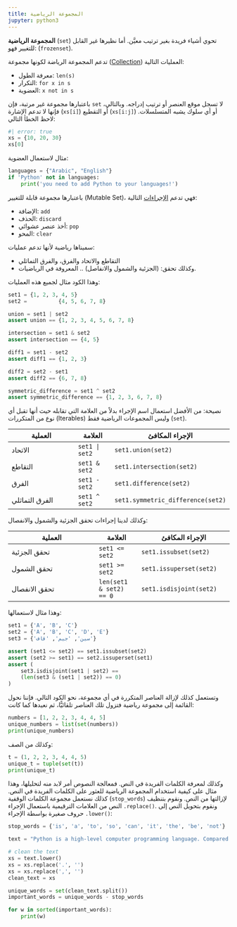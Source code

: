 ```yaml
---
title: المجموعة الرياضية
jupyter: python3
---
```


**المجموعة الرياضية** (`set`) تحوي أشياء فريدة بغير ترتيب معيَّن. أما نظيرها غير القابل للتغيير فهو: (`frozenset`).

تدعم المجموعة الرياضة لكونها مجموعة ([Collection](https://docs.python.org/3/library/collections.abc.html#collections-abstract-base-classes)) العمليات التالية:

- معرفة الطول: `len(s)`
- التكرار: `for x in s`
- العضوية: `x not in s`

باعتبارها مجموعة غير مرتبة، فإن `set` لا تسجل موقع العنصر أو ترتيب إدراجه. وبالتالي، فإنها لا تدعم الإشارة (`xs[i]`) أو التقطيع (`xs[i:j]`) أو أي سلوك يشبه المتسلسلات. لاحظ الخطأ التالي:

```python
#| error: true
xs = {10, 20, 30}
xs[0]
```

مثال لاستعمال العضوية:

```python
languages = {"Arabic", "English"}
if 'Python' not in languages:
    print('you need to add Python to your languages!')
```

باعتبارها مجموعة قابلة للتغيير (Mutable Set)، فهي تدعم [الإجراءات](https://docs.python.org/3/library/stdtypes.html#frozenset.update) التالية:

- الإضافة: `add`
- الحذف: `discard`
- أخذ عنصر عشوائي: `pop`
- المحو: `clear`

سميناها رياضية لأنها تدعم عمليات:

- التقاطع والاتحاد والفرق، والفرق التماثلي
- وكذلك تحقق: (الجزئية والشمول والانفاصل) .. المعروفة في الرياضيات.

وهذا الكود مثال لجميع هذه العمليات:

```python
set1 = {1, 2, 3, 4, 5}
set2 =          {4, 5, 6, 7, 8}

union = set1 | set2
assert union == {1, 2, 3, 4, 5, 6, 7, 8}

intersection = set1 & set2
assert intersection == {4, 5}

diff1 = set1 - set2
assert diff1 == {1, 2, 3}

diff2 = set2 - set1
assert diff2 == {6, 7, 8}

symmetric_difference = set1 ^ set2
assert symmetric_difference == {1, 2, 3, 6, 7, 8}
```

نصيحة: من الأفضل استعمال اسم الإجراء بدلاً من العلامة التي تقابله حيث أنها تقبل أي نوع من المتكررات (Iterables) وليس المجموعات الرياضية فقط (`set`).

| العملية                        | العلامة        | الإجراء المكافئ                  |
|--------------------------------|----------------|----------------------------------|
| الاتحاد                        | `set1 | set2`  | `set1.union(set2)`               |
| التقاطع                       | `set1 & set2`  | `set1.intersection(set2)`        |
| الفرق                          | `set1 - set2`  | `set1.difference(set2)`          |
| الفرق التماثلي                | `set1 ^ set2`  | `set1.symmetric_difference(set2)`|

وكذلك لدينا إجراءات تحقق الجزئية والشمول والانفصال:

| العملية                        | العلامة        | الإجراء المكافئ                  |
|--------------------------------|----------------|----------------------------------|
| تحقق الجزئية                   | `set1 <= set2` | `set1.issubset(set2)`            |
| تحقق الشمول                    | `set1 >= set2` | `set1.issuperset(set2)`          |
| تحقق الانفصال                  | `len(set1 & set2) == 0` | `set1.isdisjoint(set2)`          |


وهذا مثال لاستعمالها:

```python
set1 = {'A', 'B', 'C'}
set2 = {'A', 'B', 'C', 'D', 'E'}
set3 = {'سين', 'جيم', 'قاف'}

assert (set1 <= set2) == set1.issubset(set2)
assert (set2 >= set1) == set2.issuperset(set1)
assert (
    set3.isdisjoint(set1 | set2) ==
    (len(set3 & (set1 | set2)) == 0)
)
```

وتستعمل كذلك لإزالة العناصر المتكررة في أي مجموعة، نحو الكود التالي. فإننا نحول القائمة إلى مجموعة رياضية فتزول تلك العناصر تلقائيًّا، ثم نعيدها كما كانت:

```python
numbers = [1, 2, 2, 3, 4, 4, 5]
unique_numbers = list(set(numbers))
print(unique_numbers)
```

وكذلك من الصف:

```python
t = (1, 2, 2, 3, 4, 4, 5)
unique_t = tuple(set(t))
print(unique_t)
```

وكذلك لمعرفة الكلمات الفريدة في النص. فمعالجة النصوص أمر لابد منه لتحليلها، وهذا مثال على كيفية استخدام المجموعة الرياضية للعثور على الكلمات الفريدة في النص. كذلك نستعمل مجموعة الكلمات الوقفية (`stop_words`) لإزالتها من النص. ونقوم بتنظيف النص من العلامات الترقيمية باستعمال الإجراء `.replace()`. ونقوم بتحويل النص إلى حروف صغيرة بواسطة الإجراء `.lower()`:

```python
stop_words = {'is', 'a', 'to', 'so', 'can', 'it', 'the', 'be', 'not'}

text = "Python is a high-level computer programming language. Compared to human language, Python is unambiguous so a computer can interpret it one way."

# clean the text
xs = text.lower()
xs = xs.replace('.', '')
xs = xs.replace(',', '')
clean_text = xs

unique_words = set(clean_text.split())
important_words = unique_words - stop_words

for w in sorted(important_words):
    print(w)
```